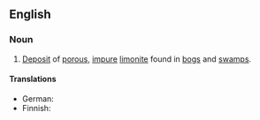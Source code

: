 ==English==

===Noun===
{{wikipedia}}
{{en-noun|sg=[[bog iron]] [[ore]]|-}}

# {{Geology}} [[deposit|Deposit]] of [[porous]], [[impure]] [[limonite]] found in [[bog]]s and [[swamp]]s.

====Translations====
{{trans-top|deposit}}
*German: {{t-|de|Raseneisenstein|f}}
*Finnish: {{t-|fi|Järvimalmi}}
{{trans-mid}}
{{trans-bottom}}